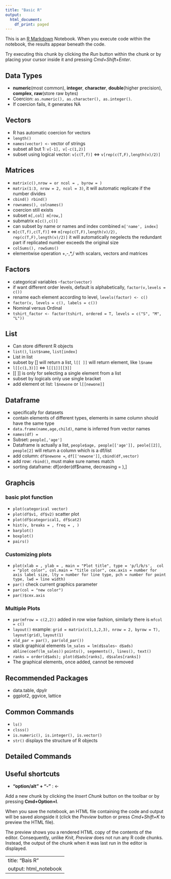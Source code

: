 ```yaml
---
title: "Basic R"
output:
  html_document:
    df_print: paged
---
```


This is an [R Markdown](http://rmarkdown.rstudio.com) Notebook. When you execute code within the notebook, the results appear beneath the code. 

Try executing this chunk by clicking the *Run* button within the chunk or by placing your cursor inside it and pressing *Cmd+Shift+Enter*. 

## Data Types
- **numeric**(most common), **integer**, **character**, **double**(higher precision), **complex**, **raw**(store raw bytes)
- Coercion: `as.numeric(), as.character(), as.integer()`.
- If coercion fails, it generates NA

## Vectors
- R has automatic coercion for vectors
- `length()`
- `names(vector) <-` vector of strings
- subset all but 1: `v[-1], v[-c(1,2)]`
- subset using logical vector: `v[c(T,f)]` $\Leftrightarrow$ `v[rep(c(T,F),length(v)/2)]`

## Matrices
- `matrix(c(),nrow = or ncol = , byrow = )`
- `matrix(1:3, nrow = 2, ncol = 3)`, it will automatic replicate if the number divides
- `cbind() rbind()`
- `rownames(), colnames()`
- coercion still exists
- subset `m[,col] m[row,]`
- submatrix `m[c(),c()]`
- can subset by name or names and index combined `m['name', index]`
- `m[c(T,f),c(T,f)]` $\Leftrightarrow$ `m[rep(c(T,F),length(v)/2), rep(c(T,F),length(v)/2)]` it will automatically negelects 
the redundant part if replicated number exceeds the original size
- `colSums(), rowSums()`
- elementwise operation +,-,*,/ with scalars, vectors and matrices

## Factors
- categorical variables
-`factor(vector)`
- if want different order levels, default is alphabetically, `factor(v,levels = c())`
- rename each element according to level, `levels(factor) <- c()`
- `factor(v, levels = c(), labels = c())`
- Nominal versus Ordinal
- `tshirt_factor <- factor(tshirt, ordered = T, levels = c("S", "M", "L"))`

## List
- Can store different R objects
- `list()`, `list$name`, `list[index]`
- List in list
- subset by [] will return a list, `l[[ ]]` will return element, like `l$name`
- `l[[c(1,3)]]` $\Leftrightarrow$ `l[[1]][[3]]`
- [[ ]] is only for selecting a single element from a list
- subset by logicals only use single bracket
- add element ot list: `l$newone ` or `l[[newone]] `

## Dataframe
- specifically for datasets
- contain elements of different types, elements in same column should have the same type
- `data.frame(name,age,child)`, name is inferred from vector names
- `names(df) = `
- Subset: `people[,'age']`
- Dataframe is actually a list, `people$age, people[['age']], peole[[2]]`, `people[2]` will return a column which is a df/list
- add column: `df$newone = `, `df[['newone']]`, `cbind(df,vector)`
- add row: `rbind()`, must make sure names match
- sorting dataframe: df[order(df$name, decreasing = ),]

## Graphcis
### basic plot function
- `plot(categorical vector)`
- `plot(df$v1, df$v2)` scatter plot
- `plot(df$categorical1, df$cat2)` 
- `hist(v, breaks = , freq = , )`
- `barplot()`
- `boxplot()`
- `pairs()`

### Customizing plots
- `plot(xlab = , ylab = , main = "Plot title", type = 'p/l/b/s',  col = "plot color", col.main = "title color", cex.axis = number for axis label size, lty = number for line type, pch = number for point type, lwd = line width)`
- `par()` check current graphics parameter
- `par(col = "new color")`
- `par()$cex.axis`

### Multiple Plots
- `par(mfrow = c(2,2))` added in row wise fashion, similarly there is `mfcol = c()`
- `layout()` example: `grid = matrix(c(1,1,2,3), nrow = 2, byrow = T), layout(grid)`, `layout(1)`
- `old_par = par(), par(old_par())`
- stack graphical elements `lm_sales = lm(d$sales~ d$ads) abline(coef(lm_sales))` `points(), segements(), lines(), text()`
- `ranks = order(d$ads); plot(d$ads[ranks], d$sales[ranks])`
- The graphical elements, once added, cannot be removed


## Recommended Packages
- data.table, dpylr
- ggplot2, ggvice, lattice

## Common Commands
- `ls()`
- `clsss()`
- `is.numeric(), is.integer(), is.vector()`
- `str()` displays the structure of R objects

## Detailed Commands


## Useful shortcuts 
- **"option/alt" + "-"** : <- 



Add a new chunk by clicking the *Insert Chunk* button on the toolbar or by pressing **Cmd+Option+I**.

When you save the notebook, an HTML file containing the code and output will be saved alongside it (click the *Preview* button or press *Cmd+Shift+K* to preview the HTML file). 

The preview shows you a rendered HTML copy of the contents of the editor. Consequently, unlike *Knit*, *Preview* does not run any R code chunks. Instead, the output of the chunk when it was last run in the editor is displayed.

---
title: "Bais R"
output: html_notebook 
---